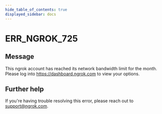 ```yaml
---
hide_table_of_contents: true
displayed_sidebar: docs
---
```



# ERR_NGROK_725

## Message

This ngrok account has reached its network bandwidth limit for the month. Please log into https://dashboard.ngrok.com to view your options.

<ErrorDetails error="err_ngrok_725" />

## Further help

If you're having trouble resolving this error, please reach out to [support@ngrok.com](mailto:support@ngrok.com?subject=Help%20with%20ERR_NGROK_725).
